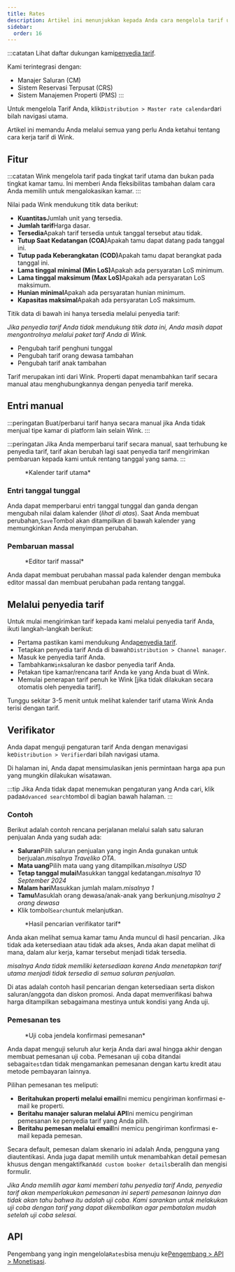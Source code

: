 ```yaml
---
title: Rates
description: Artikel ini menunjukkan kepada Anda cara mengelola tarif utama di Wink.
sidebar:
  order: 16
---
```


:::catatan
Lihat daftar dukungan kami[penyedia tarif](/extranet/rate-providers).

Kami terintegrasi dengan:

* Manajer Saluran (CM)
* Sistem Reservasi Terpusat (CRS)
* Sistem Manajemen Properti (PMS)
  :::

Untuk mengelola Tarif Anda, klik`Distribution > Master rate calendar`dari bilah navigasi utama.

Artikel ini memandu Anda melalui semua yang perlu Anda ketahui tentang cara kerja tarif di Wink.

## Fitur

:::catatan
Wink mengelola tarif pada tingkat tarif utama dan bukan pada tingkat kamar tamu. Ini memberi Anda fleksibilitas tambahan dalam cara Anda memilih untuk mengalokasikan kamar.
:::

Nilai pada Wink mendukung titik data berikut:

* **Kuantitas**Jumlah unit yang tersedia.
* **Jumlah tarif**Harga dasar.
* **Tersedia**Apakah tarif tersedia untuk tanggal tersebut atau tidak.
* **Tutup Saat Kedatangan (COA)**&#x41;pakah tamu dapat datang pada tanggal ini.
* **Tutup pada Keberangkatan (COD)**&#x41;pakah tamu dapat berangkat pada tanggal ini.
* **Lama tinggal minimal (Min LoS)**&#x41;pakah ada persyaratan LoS minimum.
* **Lama tinggal maksimum (Max LoS)**&#x41;pakah ada persyaratan LoS maksimum.
* **Hunian minimal**Apakah ada persyaratan hunian minimum.
* **Kapasitas maksimal**Apakah ada persyaratan LoS maksimum.

Titik data di bawah ini hanya tersedia melalui penyedia tarif:

*Jika penyedia tarif Anda tidak mendukung titik data ini, Anda masih dapat mengontrolnya melalui paket tarif Anda di Wink.*

* Pengubah tarif penghuni tunggal
* Pengubah tarif orang dewasa tambahan
* Pengubah tarif anak tambahan

Tarif merupakan inti dari Wink. Properti dapat menambahkan tarif secara manual atau menghubungkannya dengan penyedia tarif mereka.

## Entri manual

:::peringatan
Buat/perbarui tarif hanya secara manual jika Anda tidak menjual tipe kamar di platform lain selain Wink.
:::

:::peringatan
Jika Anda memperbarui tarif secara manual, saat terhubung ke penyedia tarif, tarif akan berubah lagi saat penyedia tarif mengirimkan pembaruan kepada kami untuk rentang tanggal yang sama.
:::

<figure>
  <CloudinaryImage width="700" height="251" resize="scale" quality="best" alt="Kalender tarif utama" src="academy/rate-calendar" errorImage="noimage_opaque_nyrtl0.png" />

  <figcaption>*Kalender tarif utama*</figcaption>
</figure>


### Entri tanggal tunggal

Anda dapat memperbarui entri tanggal tunggal dan ganda dengan mengubah nilai dalam kalender (*lihat di atas*). Saat Anda membuat perubahan,`Save`Tombol akan ditampilkan di bawah kalender yang memungkinkan Anda menyimpan perubahan.

### Pembaruan massal

<figure>
  <CloudinaryImage width="700" height="267" resize="scale" quality="best" alt="Editor tarif massal" src="academy/bulk-editor" errorImage="noimage_opaque_nyrtl0.png" />

  <figcaption>*Editor tarif massal*</figcaption>
</figure>


Anda dapat membuat perubahan massal pada kalender dengan membuka editor massal dan membuat perubahan pada rentang tanggal.

## Melalui penyedia tarif

Untuk mulai mengirimkan tarif kepada kami melalui penyedia tarif Anda, ikuti langkah-langkah berikut:

* Pertama pastikan kami mendukung Anda[penyedia tarif](/extranet/rate-providers).
* Tetapkan penyedia tarif Anda di bawah`Distribution > Channel manager`.
* Masuk ke penyedia tarif Anda.
* Tambahkan`Wink`saluran ke dasbor penyedia tarif Anda.
* Petakan tipe kamar/rencana tarif Anda ke yang Anda buat di Wink.
* Memulai penerapan tarif penuh ke Wink \[jika tidak dilakukan secara otomatis oleh penyedia tarif].

Tunggu sekitar 3-5 menit untuk melihat kalender tarif utama Wink Anda terisi dengan tarif.

## Verifikator

Anda dapat menguji pengaturan tarif Anda dengan menavigasi ke`Distribution > Verifier`dari bilah navigasi utama.

Di halaman ini, Anda dapat mensimulasikan jenis permintaan harga apa pun yang mungkin dilakukan wisatawan.

:::tip
Jika Anda tidak dapat menemukan pengaturan yang Anda cari, klik pada`Advanced search`tombol di bagian bawah halaman.
:::

### Contoh

Berikut adalah contoh rencana perjalanan melalui salah satu saluran penjualan Anda yang sudah ada:

* **Saluran**Pilih saluran penjualan yang ingin Anda gunakan untuk berjualan.*misalnya Traveliko OTA*.
* **Mata uang**Pilih mata uang yang ditampilkan.*misalnya USD*
* **Tetap tanggal mulai**Masukkan tanggal kedatangan.*misalnya 10 September 2024*
* **Malam hari**Masukkan jumlah malam.*misalnya 1*
* **Tamu**Masuklah orang dewasa/anak-anak yang berkunjung.*misalnya 2 orang dewasa*
* Klik tombol`Search`untuk melanjutkan.

<figure>
  <CloudinaryImage width="350" height="501" resize="scale" quality="best" alt="Hasil verifikasi nilai" src="academy/rate-verifier" errorImage="noimage_opaque_nyrtl0.png" />

  <figcaption>*Hasil pencarian verifikator tarif*</figcaption>
</figure>


Anda akan melihat semua kamar tamu Anda muncul di hasil pencarian.
Jika tidak ada ketersediaan atau tidak ada akses, Anda akan dapat melihat di mana, dalam alur kerja, kamar tersebut menjadi tidak tersedia.

*misalnya Anda tidak memiliki ketersediaan karena Anda menetapkan tarif utama menjadi tidak tersedia di semua saluran penjualan.*

Di atas adalah contoh hasil pencarian dengan ketersediaan serta diskon saluran/anggota dan diskon promosi.
Anda dapat memverifikasi bahwa harga ditampilkan sebagaimana mestinya untuk kondisi yang Anda uji.

### Pemesanan tes

<figure>
  <CloudinaryImage width="350" height="459" resize="scale" quality="best" alt="Modal pemesanan uji coba" src="academy/test-booking" errorImage="noimage_opaque_nyrtl0.png" />

  <figcaption>*Uji coba jendela konfirmasi pemesanan*</figcaption>
</figure>


Anda dapat menguji seluruh alur kerja Anda dari awal hingga akhir dengan membuat pemesanan uji coba.
Pemesanan uji coba ditandai sebagai`test`dan tidak mengamankan pemesanan dengan kartu kredit atau metode pembayaran lainnya.

Pilihan pemesanan tes meliputi:

* **Beritahukan properti melalui email**Ini memicu pengiriman konfirmasi e-mail ke properti.
* **Beritahu manajer saluran melalui API**Ini memicu pengiriman pemesanan ke penyedia tarif yang Anda pilih.
* **Beritahu pemesan melalui email**Ini memicu pengiriman konfirmasi e-mail kepada pemesan.

Secara default, pemesan dalam skenario ini adalah Anda, pengguna yang diautentikasi. Anda juga dapat memilih untuk menambahkan detail pemesan khusus dengan mengaktifkan`Add custom booker details`beralih dan mengisi formulir.

*Jika Anda memilih agar kami memberi tahu penyedia tarif Anda, penyedia tarif akan memperlakukan pemesanan ini seperti pemesanan lainnya dan tidak akan tahu bahwa itu adalah uji coba. Kami sarankan untuk melakukan uji coba dengan tarif yang dapat dikembalikan agar pembatalan mudah setelah uji coba selesai.*

## API

Pengembang yang ingin mengelola`Rates`bisa menuju ke[Pengembang > API > Monetisasi](/developers/apis/#monetize-api).


